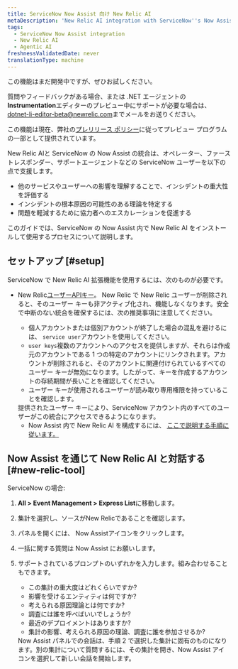 ```yaml
---
title: ServiceNow Now Assist 向け New Relic AI
metaDescription: 'New Relic AI integration with ServiceNow''s Now Assist will assist ServiceNow users—such as operators, first responders, and support agents - in gauging the severity of an incident by understanding its impact on other services and users, identifying probable root cause theories for an incident, and facilitating escalation to collaborators to mitigate the issue.'
tags:
  - ServiceNow Now Assist integration
  - New Relic AI
  - Agentic AI
freshnessValidatedDate: never
translationType: machine
---
```


<Callout title="プレビュー">
  この機能はまだ開発中ですが、ぜひお試しください。

  質問やフィードバックがある場合、または .NET エージェントの<DNT>**Instrumentation**</DNT>エディターのプレビュー中にサポートが必要な場合は、 [dotnet-li-editor-beta@newrelic.com](mailto:dotnet-li-editor-beta@newrelic.com)までメールをお送りください。

  この機能は現在、弊社の[プレリリース ポリシー](/docs/licenses/license-information/referenced-policies/new-relic-pre-release-policy)に従ってプレビュー プログラムの一部として提供されています。
</Callout>

New Relic AIと ServiceNow の Now Assist の統合は、オペレーター、ファーストレスポンダー、サポートエージェントなどの ServiceNow ユーザーを以下の点で支援します。

* 他のサービスやユーザーへの影響を理解することで、インシデントの重大性を評価する
* インシデントの根本原因の可能性のある理論を特定する
* 問題を軽減するために協力者へのエスカレーションを促進する

このガイドでは、ServiceNow の Now Assist 内で New Relic AI をインストールして使用するプロセスについて説明します。

## セットアップ [#setup]

ServiceNow で New Relic AI 拡張機能を使用するには、次のものが必要です。

* New Relic[ユーザーAPIキー](/docs/apis/intro-apis/new-relic-api-keys/#overview-keys)。 New Relic で New Relic ユーザーが削除されると、そのユーザー キーも非アクティブ化され、機能しなくなります。安全で中断のない統合を確保するには、次の推奨事項に注意してください。

  * 個人アカウントまたは個別アカウントが終了した場合の混乱を避けるには、 `service user`アカウントを使用してください。
  * `user keys`複数のアカウントへのアクセスを提供しますが、それらは作成元のアカウントである 1 つの特定のアカウントにリンクされます。アカウントが削除されると、そのアカウントに関連付けられているすべてのユーザー キーが無効になります。したがって、キーを作成するアカウントの存続期間が長いことを確認してください。
  * ユーザー キーが使用されるユーザーが読み取り専用権限を持っていることを確認します。

  <Callout variant="tip" title="注記">
    提供されたユーザー キーにより、ServiceNow アカウント内のすべてのユーザーがこの統合にアクセスできるようになります。
  </Callout>

  * Now Assist 内で New Relic AI を構成するには、 [ここで説明する手順に従います。](https://www.servicenow.com/docs/csh?topicname=now-assist-itom-use-aia.html&version=latest)

## Now Assist を通じて New Relic AI と対話する [#new-relic-tool]

ServiceNow の場合:

1. <DNT>**All &gt; Event Management &gt; Express List**</DNT>に移動します。

2. 集計を選択し、ソースがNew Relicであることを確認します。

3. パネルを開くには、 <DNT>Now Assist</DNT>アイコンをクリックします。

4. 一括に関する質問は Now Assist にお願いします。

5. サポートされているプロンプトのいずれかを入力します。組み合わせることもできます。

   * この集計の重大度はどれくらいですか?
   * 影響を受けるエンティティは何ですか?
   * 考えられる原因理論とは何ですか?
   * 調査には誰を呼べばいいでしょうか?
   * 最近のデプロイメントはありますか?
   * 集計の影響、考えられる原因の理論、調査に誰を参加させるか?

   <Callout variant="tip" title="ヒント">
     Now Assist パネルでの会話は、手順 2 で選択した集計に固有のものになります。別の集計について質問するには、その集計を開き、Now Assist アイコンを選択して新しい会話を開始します。
   </Callout>